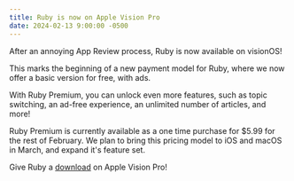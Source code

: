 ```yaml
---
title: Ruby is now on Apple Vision Pro
date: 2024-02-13 9:00:00 -0500
---
```


After an annoying App Review process, Ruby is now available on visionOS!

This marks the beginning of a new payment model for Ruby, where we now offer a basic version for free, with ads.

With Ruby Premium, you can unlock even more features, such as topic switching, an ad-free experience, an unlimited number of articles, and more!

Ruby Premium is currently available as a one time purchase for $5.99 for the rest of February. We plan to bring this pricing model to iOS and macOS in March,
and expand it's feature set.

Give Ruby a [download](https://apps.apple.com/us/app/ruby-news-reader/id1522815729) on Apple Vision Pro!
